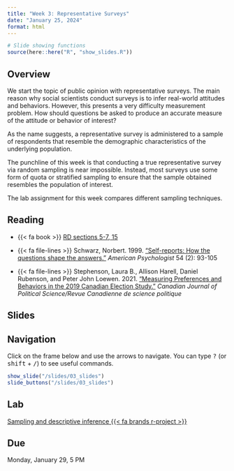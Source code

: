 ```yaml
---
title: "Week 3: Representative Surveys"
date: "January 25, 2024"
format: html
---
```


```r
# Slide showing functions
source(here::here("R", "show_slides.R"))
```

## Overview

We start the topic of public opinion with representative surveys. The main reason why social scientists conduct surveys is to infer real-world attitudes and behaviors. However, this presents a very difficulty measurement problem. How should questions be asked to produce an accurate measure of the attitude or behavior of interest?

As the name suggests, a representative survey is administered to a sample of respondents that resemble the demographic characteristics of the underlying population.

The punchline of this week is that conducting a true representative survey via random sampling is near impossible. Instead, most surveys use some form of quota or stratified sampling to ensure that the sample obtained resembles the  population of interest.

The lab assignment for this week compares different sampling techniques.

## Reading

- {{< fa book >}} [RD sections 5-7, 15](https://book.declaredesign.org/declaration-diagnosis-redesign/declaring-designs.html) 

- {{< fa file-lines >}} Schwarz, Norbert. 1999. [“Self-reports: How the questions shape the answers.”](https://www.schulich.uwo.ca/familymedicine/research/docs/resources/Self-Reports.pdf) *American Psychologist* 54 (2): 93-105

- {{< fa file-lines >}} Stephenson, Laura B., Allison Harell, Daniel Rubenson, and Peter John Loewen. 2021. [“Measuring Preferences and Behaviors in the 2019 Canadian Election Study.”](https://doi.org/10.1017/S0008423920001006) *Canadian Journal of Political Science/Revue Canadienne de science politique*



## Slides

::: {.callout-tip}
## Navigation

Click on the frame below and use the arrows to navigate. You can type <kbd class="text-info">?</kbd> (or <kbd class="text-info">shift</kbd> + <kbd class="text-info">/</kbd>) to see useful commands.
:::

```r
show_slide("/slides/03_slides")
slide_buttons("/slides/03_slides")
```


## Lab

[Sampling and descriptive inference {{< fa brands r-project >}}](https://github.com/gustavo-diaz/popw24/blob/main/content/labs/03_lab.qmd)

::: {.callout-warning}
## Due

Monday, January 29, 5 PM
:::

